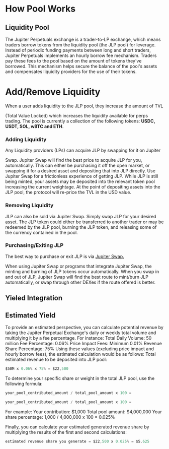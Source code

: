 #  How Pool Works
## Liquidity Pool

The Jupiter Perpetuals exchange is a trader-to-LP exchange, which means traders borrow tokens from the liquidity pool (the JLP pool) for leverage.
Instead of periodic funding payments between long and short traders, Jupiter Perpetuals implements an hourly borrow fee mechanism.
Traders pay these fees to the pool based on the amount of tokens they've borrowed. This mechanism helps secure the balance of the pool's assets and compensates liquidity providers for the use of their tokens.

# Add/Remove Liquidity

When a user adds liquidity to the JLP pool, they increase the amount of TVL

(Total Value Locked) which increases the liquidity available for perps trading. The pool is currently a collection of the following tokens: **USDC, USDT, SOL, wBTC and ETH**.

### Adding Liquidity

Any Liquidity providers (LPs) can acquire JLP by swapping for it on Jupiter

Swap. Jupiter Swap will find the best price to acquire JLP for you, automatically. This can either be purchasing it off the open market, or swapping it for a desired asset and depositing that into JLP directly. Use Jupiter Swap for a frictionless experience of getting JLP. While JLP is still being minted, your assets may be deposited into the relevant token pool increasing the current weightage. At the point of depositing assets into the JLP pool, the protocol will re-price the TVL in the USD value.

### Removing Liquidity

JLP can also be sold via Jupiter Swap. Simply swap JLP for your desired asset. The JLP token could either be transferred to another trader or may be redeemed by the JLP pool, burning the JLP token, and releasing some of the currency contained in the pool.

### Purchasing/Exiting JLP

The best way to purchase or exit JLP is via [Jupiter Swap.](https://web.archive.org/web/20250310172707/https:/jup.ag/swap/USDC-JLP)

When using Jupiter Swap or programs that integrate Jupiter Swap, the minting and burning of JLP tokens occur automatically. When you swap in and out of JLP, Jupiter Swap will find the best route to mint/burn JLP automatically, or swap through other DEXes if the route offered is better.

## Yieled Integration
## Estimated Yield
To provide an estimated perspective, you can calculate potential revenue by taking the Jupiter Perpetual Exchange's daily or weekly total volume and multiplying it by a fee percentage. For instance:
Total Daily Volume: 50 million Fee Percentage: 0.06%
Price Impact Fees: Minimum 0.01% Revenue Share Percentage: 75%
Using these values (excluding price impact and hourly borrow fees), the estimated calculation would be as follows:
Total estimated revenue to be deposited into JLP pool:

```jsx
$50M x 0.06% x 75% = $22,500

```

To determine your specific share or weight in the total JLP pool, use the following formula:

```jsx
your_pool_contributed_amount / total_pool_amount x 100 =
```

```jsx
your_pool_contributed_amount / total_pool_amount x 100 =
```

For example:
Your contribution: $1,000
Total pool amount: $4,000,000
Your share percentage: 1,000 / 4,000,000 x 100 = 0.025%

Finally, you can calculate your estimated generated revenue share by multiplying the results of the first and second calculations:

```jsx
estimated revenue share you generate = $22,500 x 0.025% = $5.625
```


